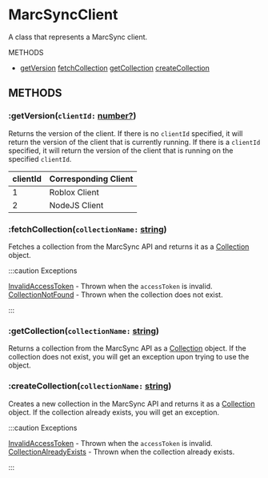 # MarcSyncClient

A class that represents a MarcSync client.

<div style={{display: "grid", "grid-template-columns": "repeat(2,minmax(0,1fr))", "box-sizing": "border-box", "border-width": "0", "border-style": "solid", "word-break": "break-word"}}>

<div style={{"box-sizing": "border-box", "border-width": "0", "border-style": "solid", "word-break": "break-word", "font-weight": "600"}}>
METHODS
<ul style={{"padding-left": ".5rem", "list-style-type": "disc", "margin-bottom": "1.25rem", "list-style": "none", "box-sizing": "border-box", "border-width": "0", "border-style": "solid", "word-break": "break-word", "font-weight": "500"}}>
<li style={{"margin-bottom": ".5rem", "list-style-type": "none"}}>
<a style={{"display": "block"}} href="#getVersion">getVersion</a>
<a style={{"display": "block"}} href="#fetchCollection">fetchCollection</a>
<a style={{"display": "block"}} href="#getCollection">getCollection</a>
<a style={{"display": "block"}} href="#createCollection">createCollection</a>
</li>
</ul>
</div>

</div>

## METHODS

### :getVersion(`clientId:` [number?](https://www.lua.org/pil/2.3.html))
Returns the version of the client. If there is no `clientId` specified, it will return the version of the client that is currently running. If there is a `clientId` specified, it will return the version of the client that is running on the specified `clientId`.

| clientId | Corresponding Client |
|----------|----------|
| 1   | Roblox Client  |
| 2   | NodeJS Client   |

### :fetchCollection(`collectionName:` [string](https://www.lua.org/pil/2.4.html))
Fetches a collection from the MarcSync API and returns it as a [Collection](./Collection) object.

:::caution Exceptions

[InvalidAccessToken](../errors/Authorization#InvalidAccessToken) - Thrown when the `accessToken` is invalid.<br/>
[CollectionNotFound](../errors/Collection#CollectionNotFound) - Thrown when the collection does not exist.

:::

### :getCollection(`collectionName:` [string](https://www.lua.org/pil/2.4.html))
Returns a collection from the MarcSync API as a [Collection](./Collection) object. If the collection does not exist, you will get an exception upon trying to use the object.

### :createCollection(`collectionName:` [string](https://www.lua.org/pil/2.4.html))
Creates a new collection in the MarcSync API and returns it as a [Collection](./Collection) object. If the collection already exists, you will get an exception.

:::caution Exceptions

[InvalidAccessToken](../errors/Authorization#InvalidAccessToken) - Thrown when the `accessToken` is invalid.<br/>
[CollectionAlreadyExists](../errors/Collection#CollectionAlreadyExists) - Thrown when the collection already exists.

:::